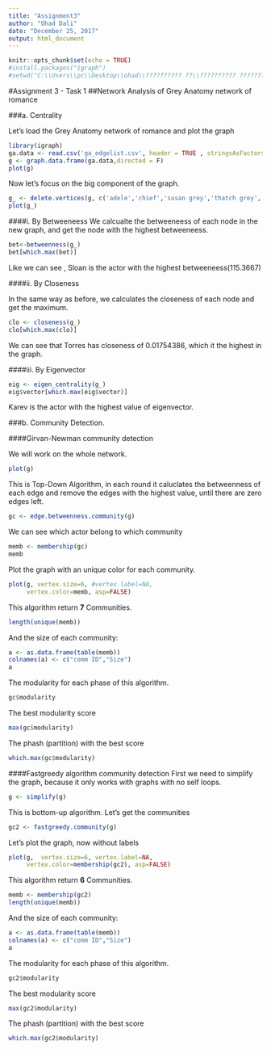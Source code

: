 ---
title: "Assignment3"
author: "Ohad Dali"
date: "December 25, 2017"
output: html_document
---

```{r setup, include=FALSE}
knitr::opts_chunk$set(echo = TRUE)
#install.packages("igraph")
#setwd("C:\\Users\\pc\\Desktop\\ohad\\?????????? ??\\?????????? ?????????? ???????????? ????????????\\class7 - Network Analysis")
```

#Assignment 3 - Task 1 
##Network Analysis of Grey Anatomy network of romance

###a. Centrality


Let's load the Grey Anatomy network of romance and plot the graph
```{r}
library(igraph)
ga.data <- read.csv('ga_edgelist.csv', header = TRUE , stringsAsFactors = FALSE)
g <- graph.data.frame(ga.data,directed = F)
plot(g)
```

Now let's focus on the big component of the graph.

```{r}
g_ <- delete.vertices(g, c('adele','chief','susan grey','thatch grey','ellis grey','tucker','bailey','ben'))
plot(g_)


```


####i. By Betweeneess
We calcualte the betweeneess of each node in the new graph, and get the node with the highest betweeneess.
```{r}
bet<-betweenness(g_)
bet[which.max(bet)]
```

Like we can see , Sloan is the actor with the highest betweeneess(115.3667)

####ii. By Closeness

In the same way as before, we calculates the closeness of each node and get the maximum.

```{r}
clo <- closeness(g_)
clo[which.max(clo)]
```

We can see that Torres has closeness of 0.01754386, which it the highest in the graph.

####iii. By Eigenvector


```{r}
eig <- eigen_centrality(g_)
eig$vector[which.max(eig$vector)]
```
Karev is the actor with the highest value of eigenvector.


###b. Community Detection.

####Girvan-Newman community detection

We will work on the whole network.
```{r}
plot(g)
```

This is Top-Down Algorithm, in each round it caluclates the betweenness of each edge and remove the edges with the highest value, until there are zero edges left.
```{r}
gc <- edge.betweenness.community(g)
```

We can see which actor belong to which community
```{r}
memb <- membership(gc)
memb
```
Plot the graph with an unique color for each community.
```{r}
plot(g, vertex.size=6, #vertex.label=NA,
     vertex.color=memb, asp=FALSE)
```


This algorithm return **7** Communities.
```{r}
length(unique(memb))
```

And the size of each community:
```{r}
a <- as.data.frame(table(memb))
colnames(a) <- c("comm ID","Size")
a
```

The modularity for each phase of this algorithm.
```{r}
gc$modularity
```

The best modularity score
```{r}
max(gc$modularity)
```

The phash (partition) with the best score
```{r}
which.max(gc$modularity)
```


####Fastgreedy algorithm community detection
First we need to simplify the graph, because it only works with graphs with no self loops.
```{r}
g <- simplify(g)
```

This is bottom-up algorithm.
Let's get the communities
```{r}
gc2 <- fastgreedy.community(g)
```

Let's plot the graph, now without labels
```{r}
plot(g,  vertex.size=6, vertex.label=NA,
     vertex.color=membership(gc2), asp=FALSE)
```

This algorithm return **6** Communities.
```{r}
memb <- membership(gc2)
length(unique(memb))
```

And the size of each community:
```{r}
a <- as.data.frame(table(memb))
colnames(a) <- c("comm ID","Size")
a
```

The modularity for each phase of this algorithm.
```{r}
gc2$modularity
```

The best modularity score
```{r}
max(gc2$modularity)
```

The phash (partition) with the best score
```{r}
which.max(gc2$modularity)
```